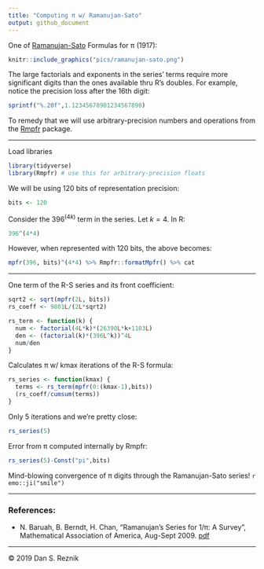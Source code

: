 ```yaml
---
title: "Computing π w/ Ramanujan-Sato"
output: github_document
---
```


One of [Ramanujan-Sato](https://en.wikipedia.org/wiki/Ramanujan%E2%80%93Sato_series) Formulas for π (1917):

```r
knitr::include_graphics("pics/ramanujan-sato.png")
```

The large factorials and exponents in the series' terms require more significant digits than the ones available thru R's doubles. For example, notice the precision loss after the 16th digit:

```r
sprintf("%.20f",1.12345678901234567890)
```

To remedy that we will use arbitrary-precision numbers and operations from the [Rmpfr](https://cran.r-project.org/web/packages/Rmpfr/vignettes/Rmpfr-pkg.pdf) package.

***

Load libraries

```r
library(tidyverse)
library(Rmpfr) # use this for arbitrary-precision floats
```

We will be using 120 bits of representation precision:

```r
bits <- 120
```

Consider the $396^(4k)$ term in the series. Let $k=4$. In R:

```r
396^(4*4)
```

However, when represented with 120 bits, the above becomes:

```r
mpfr(396, bits)^(4*4) %>% Rmpfr::formatMpfr() %>% cat
```

***

One term of the R-S series and its front coefficient:

```r
sqrt2 <- sqrt(mpfr(2L, bits))
rs_coeff <- 9801L/(2L*sqrt2)

rs_term <- function(k) {
  num <- factorial(4L*k)*(26390L*k+1103L)
  den <- (factorial(k)*(396L^k))^4L
  num/den
}
```

Calculates π w/ kmax iterations of the R-S formula:

```r
rs_series <- function(kmax) {
  terms <- rs_term(mpfr(0:(kmax-1),bits))
  (rs_coeff/cumsum(terms))
}
```

Only 5 iterations and we're pretty close:

```r
rs_series(5)
```

Error from π computed internally by Rmpfr:

```r
rs_series(5)-Const("pi",bits)
```

Mind-blowing convergence of π digits through the Ramanujan-Sato series! `r emo::ji("smile")`

*** 

### References:

* N. Baruah, B. Berndt, H. Chan, "Ramanujan’s Series for 1/π: A Survey", Mathematical Association of America, Aug-Sept 2009. [pdf](https://faculty.math.illinois.edu/~berndt/articles/monthly567-587.pdf)

***

© 2019 Dan S. Reznik
